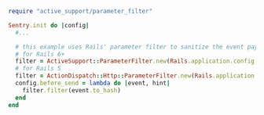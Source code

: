 ```ruby
require "active_support/parameter_filter"

Sentry.init do |config|
  #...

  # this example uses Rails' parameter filter to sanitize the event payload
  # for Rails 6+
  filter = ActiveSupport::ParameterFilter.new(Rails.application.config.filter_parameters)
  # for Rails 5
  filter = ActionDispatch::Http::ParameterFilter.new(Rails.application.config.filter_parameters)
  config.before_send = lambda do |event, hint|
    filter.filter(event.to_hash)
  end
end
```
